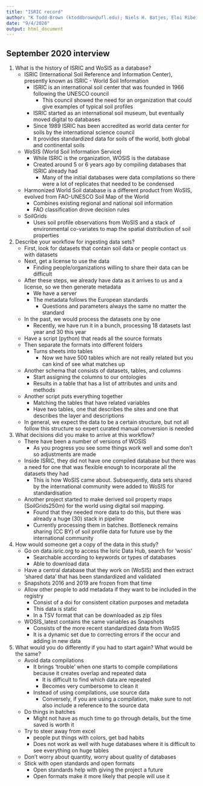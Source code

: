 ---
title: "ISRIC record"
author: "K Todd-Brown (ktoddbrown@ufl.edu); Niels H. Batjes, Eloi Ribeiro, Kristen Frederick, Marisa Younger"
date: "9/4/2020"
output: html_document
---

## September 2020 interview

  1) What is the history of ISRIC and WoSIS as a database?
      - ISRIC (International Soil Reference and Information Center), presently known as ISRIC - World Soil Information
          + ISRIC is an international soil center that was founded in 1966 following the UNESCO council
              - This council showed the need for an organization that could give examples of typical soil profiles
          + ISRIC started as an international soil museum, but eventually moved digital to databases
          + Since 1989 ISRIC has been accredited as world data center for soils by the international science council
          + It provides standardized data for soils of the world, both global and continental soils
      - WoSIS (World Soil Information Service)
          + While ISRIC is the organization, WOSIS is the database
          + Created around 5 or 6 years ago by compiling databases that ISRIC already had
              - Many of the initial databases were data compilations so there were a lot of replicates that needed to be condensed
      - Harmonized World Soil database is a different product from WoSIS, evolved from FAO-UNESCO Soil Map of the World
          + Combines existing regional and national soil information
          + FAO classification drove decision rules
      - SoilGrids
          + Uses soil profile observations from WoSIS and a stack of environmental co-variates to map the spatial distribution of soil properties

  2) Describe your workflow for ingesting data sets? 
      - First, look for datasets that contain soil data or people contact us with datasets
      - Next, get a license to use the data
          + Finding people/organizations willing to share their data can be difficult
      - After these steps, we already have data as it arrives to us and a license, so we then generate metadata
          + We have a server
          + The metadata follows the European standards
              - Questions and parameters always the same no matter the standard
      - In the past, we would process the datasets one by one
          + Recently, we have run it in a bunch, processing 18 datasets last year and 30 this year
      - Have a script (python) that reads all the source formats
      - Then separate the formats into different folders
          + Turns sheets into tables
              - Now we have 500 tables which are not really related but you can kind of see what matches up
      - Another schema that consists of datasets, tables, and columns
          + Start assigning the columns to our ontologies
          + Results in a table that has a list of attributes and units and methods
      - Another script puts everything together
          + Matching the tables that have related variables
          + Have two tables, one that describes the sites and one that describes the layer and descriptions
      - In general, we expect the data to be a certain structure, but not all follow this structure so expert curated manual conversion is needed

  3) What decisions did you make to arrive at this workflow?
      - There have been a number of versions of WOSIS
          + As you progress you see some things work well and some don’t so adjustments are made
      - Inside ISRIC, they did not have one compiled database but there was a need for one that was flexible enough to incorporate all the datasets they had
          + This is how WoSIS came about. Subsequently, data sets shared by the international community were added to WoSIS for standardisation
      - Another project started to make derived soil property maps (SoilGrids250m) for the world using digital soil mapping.
          + Found that they needed more data to do this, but there was already a huge (30) stack in pipeline
          + Currently processing them in batches. Bottleneck remains sharing (CC BY) of soil profile data for future use by the international community

  4) How would someone get a copy of the data in this study?
      - Go on data.isric.org to access the Isric Data Hub, search for 'wosis'
          + Searchable according to keywords or types of databases
          + Able to download data
      - Have a central database that they work on (WoSIS) and then extract 'shared data' that has been standardized and validated
      - Snapshots 2016 and 2019 are frozen from that time
      - Allow other people to add metadata if they want to be included in the registry
          + Consist of a doi for consistent citation purposes and metadata
          + This data is static
          + In a TSV format that can be downloaded as zip files
      - WOSIS_latest contains the same variables as Snapshots
          + Consists of the more recent standardized data from WoSIS
          + It is a dynamic set due to correcting errors if the occur and adding in new data

  5) What would you do differently if you had to start again? What would be the same?
      - Avoid data compilations
          + It brings 'trouble' when one starts to compile compilations because it creates overlap and repeated data
              - It is difficult to find which data are repeated
              - Becomes very cumbersome to clean it
          + Instead of using compilations, use source data
              - Conversely, if you are using a compilation, make sure to not also include a reference to the source data
      - Do things in batches
          + Might not have as much time to go through details, but the time saved is worth it
      - Try to steer away from excel
          + people put things with colors, get bad habits
          + Does not work as well with huge databases where it is difficult to see everything on huge tables
      - Don't worry about quantity, worry about quality of databases
      - Stick with open standards and open formats
          + Open standards help with giving the project a future
          + Open formats make it more likely that people will use it